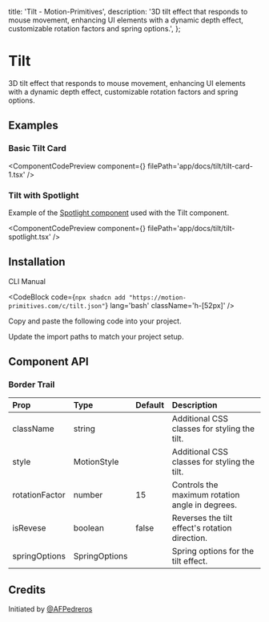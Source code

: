   title: 'Tilt - Motion-Primitives',
  description:
    '3D tilt effect that responds to mouse movement, enhancing UI elements with a dynamic depth effect, customizable rotation factors and spring options.',
};


# Tilt

3D tilt effect that responds to mouse movement, enhancing UI elements with a dynamic depth effect, customizable rotation factors and spring options.

## Examples

### Basic Tilt Card

<ComponentCodePreview
  component={<TiltCard1 />}
  filePath='app/docs/tilt/tilt-card-1.tsx'
/>

### Tilt with Spotlight

Example of the [Spotlight component](/docs/spotlight) used with the Tilt component.

<ComponentCodePreview
  component={<TiltSpotlight />}
  filePath='app/docs/tilt/tilt-spotlight.tsx'
/>

## Installation

<Tabs defaultValue="cli">

<TabsList>
  <TabsTrigger value='cli'>CLI</TabsTrigger>
  <TabsTrigger value='manual'>Manual</TabsTrigger>
</TabsList>

<TabsContent value="cli">

<CodeBlock
  code={`npx shadcn add "https://motion-primitives.com/c/tilt.json"`}
  lang='bash'
  className='h-[52px]'
/>

</TabsContent>

<TabsContent value="manual">

<Steps>

<Step>Copy and paste the following code into your project.</Step>

<CodeBlock filePath='components/core/tilt.tsx' />

<Step>Update the import paths to match your project setup.</Step>

</Steps>

</TabsContent>

</Tabs>

## Component API

### Border Trail

| Prop           | Type          | Default | Description                                     |
| :------------- | :------------ | :------ | :---------------------------------------------- |
| className      | string        |         | Additional CSS classes for styling the tilt.    |
| style          | MotionStyle   |         | Additional CSS classes for styling the tilt.    |
| rotationFactor | number        | 15      | Controls the maximum rotation angle in degrees. |
| isRevese       | boolean       | false   | Reverses the tilt effect's rotation direction.  |
| springOptions  | SpringOptions |         | Spring options for the tilt effect.             |

## Credits

Initiated by [@AFPedreros](https://github.com/AFPedreros)

